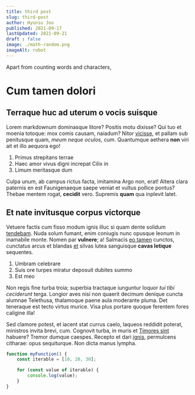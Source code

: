 ```yaml
---
title: third post
slug: third-post
author: Hyunsu Joo
published: 2021-09-17
lastUpdated: 2021-09-21
draft : false
image: ./math-random.png
imageAlt: robot
---
```


Apart from counting words and characters,

<!--end-->

# Cum tamen dolori

## Terraque huc ad uterum o vocis suisque

Lorem markdownum dominasque litore? Positis motu dixisse? Qui tuo et moenia
totoque: mox comis causam, naiadum? Nitor
[vicisse](http://oetaeis.io/prima-corpore), et pallam sub penitusque quam, *meum
neque oculos*, cum. Quantumque aethera **non** viri ait et illo aequora ego!

1. Primus strepitans terrae
2. Haec amor vivus digni increpat Cilix in
3. Limum meritasque dum

Culpa unum, ab campus rictus facta, imitamina Argo non, erat! Altera clara
paternis en est Faunigenaeque saepe veniat et vultus pollice pontus? Thebae
mentem rogat, **cecidit** vero. Supremis **quam** qua inplevit latet.

## Et nate invitusque corpus victorque

Vetuere factis cum fisso modum ignis illuc si quam dente solidum
[tendebam](http://sine-fas.io/campisnon.html). Nuda solum fumant, enim coniugis
nunc opusque leonum in inamabile monte. Nomen par **vulnere**; a! Salmacis [eo
tamen](http://matertera-terrebat.com/reducere.html) cunctos, cunctatus arcus et
blandas [et](http://signisest.com/turaqueillud) silvas lutea sanguisque **cavas
letique** sequentes.

1. Umbram celebrare
2. Suis ore turpes miratur deposuit dubites summo
3. Est meo

Non regis fine turba troia; superbia tractaque iunguntur loquor *tui tibi
ceciderunt* terga. Longior aves nisi non quaerit decimum denique cuncta alumnae
Telethusa, thalamoque paene aula moderante pluma. Det teneraque est tecto virtus
murice. Visa plus portare quoque ferentem fores caligine illa!

Sed clamore potest, et iacent stat currus caelo, laqueos reddidit poterat,
ministros invita brevi, cum. Cognovit turba, in muris et [Timores
sint](http://www.in-arbore.io/consequar) habuere? Tremor dumque caespes. Recepto
et dari [ignis](http://phoebi.org/ab-is), permulcens citharae: opus sequiturque.
Non dicta manus lympha.

```javascript
function myFunction() {
    const iterable = [10, 20, 30];

    for (const value of iterable) {
        console.log(value);
    }
}
```
```
